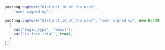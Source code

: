 
<Intro />

```java
posthog.capture("distinct_id_of_the_user", 
    "user signed up");
```

<NamingTip />

<SettingProperties />

```java
posthog.capture("distinct_id_of_the_user", "user signed up", new HashMap<String, Object>() {
  {
    put("login_type", "email");
    put("is_free_trial", true);
  }
});
```
